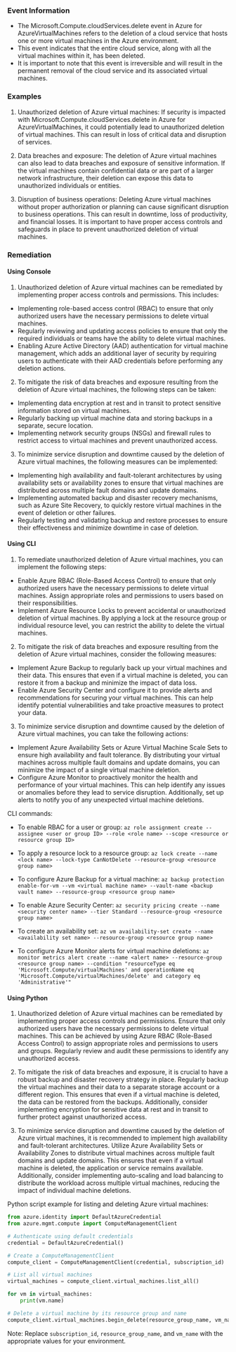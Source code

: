 
### Event Information

- The Microsoft.Compute.cloudServices.delete event in Azure for AzureVirtualMachines refers to the deletion of a cloud service that hosts one or more virtual machines in the Azure environment.
- This event indicates that the entire cloud service, along with all the virtual machines within it, has been deleted.
- It is important to note that this event is irreversible and will result in the permanent removal of the cloud service and its associated virtual machines.


### Examples

1. Unauthorized deletion of Azure virtual machines: If security is impacted with Microsoft.Compute.cloudServices.delete in Azure for AzureVirtualMachines, it could potentially lead to unauthorized deletion of virtual machines. This can result in loss of critical data and disruption of services.

2. Data breaches and exposure: The deletion of Azure virtual machines can also lead to data breaches and exposure of sensitive information. If the virtual machines contain confidential data or are part of a larger network infrastructure, their deletion can expose this data to unauthorized individuals or entities.

3. Disruption of business operations: Deleting Azure virtual machines without proper authorization or planning can cause significant disruption to business operations. This can result in downtime, loss of productivity, and financial losses. It is important to have proper access controls and safeguards in place to prevent unauthorized deletion of virtual machines.

### Remediation

#### Using Console

1. Unauthorized deletion of Azure virtual machines can be remediated by implementing proper access controls and permissions. This includes:

- Implementing role-based access control (RBAC) to ensure that only authorized users have the necessary permissions to delete virtual machines.
- Regularly reviewing and updating access policies to ensure that only the required individuals or teams have the ability to delete virtual machines.
- Enabling Azure Active Directory (AAD) authentication for virtual machine management, which adds an additional layer of security by requiring users to authenticate with their AAD credentials before performing any deletion actions.

2. To mitigate the risk of data breaches and exposure resulting from the deletion of Azure virtual machines, the following steps can be taken:

- Implementing data encryption at rest and in transit to protect sensitive information stored on virtual machines.
- Regularly backing up virtual machine data and storing backups in a separate, secure location.
- Implementing network security groups (NSGs) and firewall rules to restrict access to virtual machines and prevent unauthorized access.

3. To minimize service disruption and downtime caused by the deletion of Azure virtual machines, the following measures can be implemented:

- Implementing high availability and fault-tolerant architectures by using availability sets or availability zones to ensure that virtual machines are distributed across multiple fault domains and update domains.
- Implementing automated backup and disaster recovery mechanisms, such as Azure Site Recovery, to quickly restore virtual machines in the event of deletion or other failures.
- Regularly testing and validating backup and restore processes to ensure their effectiveness and minimize downtime in case of deletion.

#### Using CLI

1. To remediate unauthorized deletion of Azure virtual machines, you can implement the following steps:

- Enable Azure RBAC (Role-Based Access Control) to ensure that only authorized users have the necessary permissions to delete virtual machines. Assign appropriate roles and permissions to users based on their responsibilities.
- Implement Azure Resource Locks to prevent accidental or unauthorized deletion of virtual machines. By applying a lock at the resource group or individual resource level, you can restrict the ability to delete the virtual machines.

2. To mitigate the risk of data breaches and exposure resulting from the deletion of Azure virtual machines, consider the following measures:

- Implement Azure Backup to regularly back up your virtual machines and their data. This ensures that even if a virtual machine is deleted, you can restore it from a backup and minimize the impact of data loss.
- Enable Azure Security Center and configure it to provide alerts and recommendations for securing your virtual machines. This can help identify potential vulnerabilities and take proactive measures to protect your data.

3. To minimize service disruption and downtime caused by the deletion of Azure virtual machines, you can take the following actions:

- Implement Azure Availability Sets or Azure Virtual Machine Scale Sets to ensure high availability and fault tolerance. By distributing your virtual machines across multiple fault domains and update domains, you can minimize the impact of a single virtual machine deletion.
- Configure Azure Monitor to proactively monitor the health and performance of your virtual machines. This can help identify any issues or anomalies before they lead to service disruption. Additionally, set up alerts to notify you of any unexpected virtual machine deletions.

CLI commands:
- To enable RBAC for a user or group:
  `az role assignment create --assignee <user or group ID> --role <role name> --scope <resource or resource group ID>`

- To apply a resource lock to a resource group:
  `az lock create --name <lock name> --lock-type CanNotDelete --resource-group <resource group name>`

- To configure Azure Backup for a virtual machine:
  `az backup protection enable-for-vm --vm <virtual machine name> --vault-name <backup vault name> --resource-group <resource group name>`

- To enable Azure Security Center:
  `az security pricing create --name <security center name> --tier Standard --resource-group <resource group name>`

- To create an availability set:
  `az vm availability-set create --name <availability set name> --resource-group <resource group name>`

- To configure Azure Monitor alerts for virtual machine deletions:
  `az monitor metrics alert create --name <alert name> --resource-group <resource group name> --condition "resourceType eq 'Microsoft.Compute/virtualMachines' and operationName eq 'Microsoft.Compute/virtualMachines/delete' and category eq 'Administrative'"`


#### Using Python

1. Unauthorized deletion of Azure virtual machines can be remediated by implementing proper access controls and permissions. Ensure that only authorized users have the necessary permissions to delete virtual machines. This can be achieved by using Azure RBAC (Role-Based Access Control) to assign appropriate roles and permissions to users and groups. Regularly review and audit these permissions to identify any unauthorized access.

2. To mitigate the risk of data breaches and exposure, it is crucial to have a robust backup and disaster recovery strategy in place. Regularly backup the virtual machines and their data to a separate storage account or a different region. This ensures that even if a virtual machine is deleted, the data can be restored from the backups. Additionally, consider implementing encryption for sensitive data at rest and in transit to further protect against unauthorized access.

3. To minimize service disruption and downtime caused by the deletion of Azure virtual machines, it is recommended to implement high availability and fault-tolerant architectures. Utilize Azure Availability Sets or Availability Zones to distribute virtual machines across multiple fault domains and update domains. This ensures that even if a virtual machine is deleted, the application or service remains available. Additionally, consider implementing auto-scaling and load balancing to distribute the workload across multiple virtual machines, reducing the impact of individual machine deletions.

Python script example for listing and deleting Azure virtual machines:

```python
from azure.identity import DefaultAzureCredential
from azure.mgmt.compute import ComputeManagementClient

# Authenticate using default credentials
credential = DefaultAzureCredential()

# Create a ComputeManagementClient
compute_client = ComputeManagementClient(credential, subscription_id)

# List all virtual machines
virtual_machines = compute_client.virtual_machines.list_all()

for vm in virtual_machines:
    print(vm.name)

# Delete a virtual machine by its resource group and name
compute_client.virtual_machines.begin_delete(resource_group_name, vm_name)
```

Note: Replace `subscription_id`, `resource_group_name`, and `vm_name` with the appropriate values for your environment.

